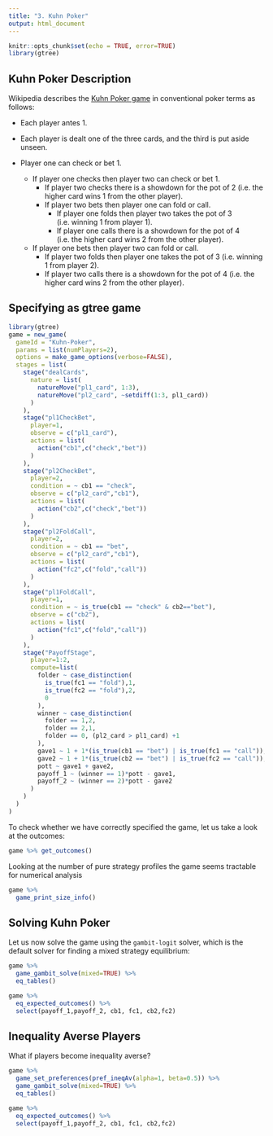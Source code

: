 ```yaml
---
title: "3. Kuhn Poker"
output: html_document
---
```


```r
knitr::opts_chunk$set(echo = TRUE, error=TRUE)
library(gtree)
```

## Kuhn Poker Description

Wikipedia describes the [Kuhn Poker game](https://en.wikipedia.org/wiki/Kuhn_poker) in conventional poker terms as follows:

+ Each player antes 1.

+ Each player is dealt one of the three cards, and the third is put aside unseen.

+ Player one can check or bet 1.
  + If player one checks then player two can check or bet 1.
    + If player two checks there is a showdown for the pot of 2 (i.e. the higher card wins 1 from the other player).
    + If player two bets then player one can fold or call.
      + If player one folds then player two takes the pot of 3 (i.e. winning 1 from player 1).
      + If player one calls there is a showdown for the pot of 4 (i.e. the higher card wins 2 from the other player).
  + If player one bets then player two can fold or call.
    + If player two folds then player one takes the pot of 3 (i.e. winning 1 from player 2).
    + If player two calls there is a showdown for the pot of 4 (i.e. the higher card wins 2 from the other player).

## Specifying as gtree game

```r
library(gtree)
game = new_game(
  gameId = "Kuhn-Poker",
  params = list(numPlayers=2),
  options = make_game_options(verbose=FALSE),
  stages = list(
    stage("dealCards",
      nature = list(
        natureMove("pl1_card", 1:3),
        natureMove("pl2_card", ~setdiff(1:3, pl1_card))
      )
    ),
    stage("pl1CheckBet",
      player=1,
      observe = c("pl1_card"),
      actions = list(
        action("cb1",c("check","bet"))
      )
    ),
    stage("pl2CheckBet",
      player=2,
      condition = ~ cb1 == "check",
      observe = c("pl2_card","cb1"),
      actions = list(
        action("cb2",c("check","bet"))
      )
    ),
    stage("pl2FoldCall",
      player=2,
      condition = ~ cb1 == "bet",
      observe = c("pl2_card","cb1"),
      actions = list(
        action("fc2",c("fold","call"))
      )
    ),
    stage("pl1FoldCall",
      player=1,
      condition = ~ is_true(cb1 == "check" & cb2=="bet"),
      observe = c("cb2"),
      actions = list(
        action("fc1",c("fold","call"))
      )
    ),
    stage("PayoffStage",
      player=1:2,
      compute=list(
        folder ~ case_distinction(
          is_true(fc1 == "fold"),1,
          is_true(fc2 == "fold"),2,
          0
        ),
        winner ~ case_distinction(
          folder == 1,2,
          folder == 2,1,
          folder == 0, (pl2_card > pl1_card) +1
        ),
        gave1 ~ 1 + 1*(is_true(cb1 == "bet") | is_true(fc1 == "call")),
        gave2 ~ 1 + 1*(is_true(cb2 == "bet") | is_true(fc2 == "call")),
        pott ~ gave1 + gave2,
        payoff_1 ~ (winner == 1)*pott - gave1,
        payoff_2 ~ (winner == 2)*pott - gave2
      )
    )
  )
) 
```

To check whether we have correctly specified the game, let us take a look at the outcomes:
```r
game %>% get_outcomes()
```

Looking at the number of pure strategy profiles the game seems tractable for numerical analysis
```r
game %>%
  game_print_size_info()
```


## Solving Kuhn Poker

Let us now solve the game using the `gambit-logit` solver, which is the default solver for finding a mixed strategy equilibrium:
```r
game %>%
  game_gambit_solve(mixed=TRUE) %>%
  eq_tables()
```

```r
game %>% 
  eq_expected_outcomes() %>% 
  select(payoff_1,payoff_2, cb1, fc1, cb2,fc2)
```

## Inequality Averse Players
What if players become inequality averse?
```r
game %>%
  game_set_preferences(pref_ineqAv(alpha=1, beta=0.5)) %>%
  game_gambit_solve(mixed=TRUE) %>%
  eq_tables()

game %>% 
  eq_expected_outcomes() %>% 
  select(payoff_1,payoff_2, cb1, fc1, cb2,fc2)
```


